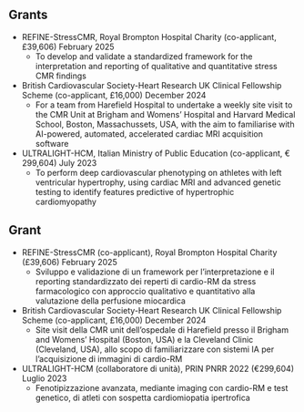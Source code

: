 ::: {.content-visible when-profile="english"}
# Grants
- REFINE-StressCMR, Royal Brompton Hospital Charity (co-applicant, £39,606) \hfill February 2025
    - To develop and validate a standardized framework for the interpretation and reporting of qualitative and quantitative stress CMR findings
- British Cardiovascular Society-Heart Research UK Clinical Fellowship Scheme (co-applicant, £16,000) \hfill December 2024
    - For a team from Harefield Hospital to undertake a weekly site visit to the CMR Unit at Brigham and Womens' Hospital and Harvard Medical School, Boston, Massachussets, USA, with the aim to familiarise with AI-powered, automated, accelerated cardiac MRI acquisition software
- ULTRALIGHT-HCM, Italian Ministry of Public Education (co-applicant, € 299,604) \hfill July 2023
    - To perform deep cardiovascular phenotyping on athletes with left ventricular hypertrophy, using cardiac MRI and advanced genetic testing to identify features predictive of hypertrophic cardiomyopathy
:::
::: {.content-visible when-profile="italian"}
# Grant
- REFINE-StressCMR (co-applicant), Royal Brompton Hospital Charity (£39,606) \hfill February 2025
    - Sviluppo e validazione di un framework per l'interpretazione e il reporting standardizzato dei reperti di cardio-RM da stress farmacologico con approccio qualitativo e quantitativo alla valutazione della perfusione miocardica
- British Cardiovascular Society-Heart Research UK Clinical Fellowship Scheme (co-applicant, £16,000) \hfill December 2024
    - Site visit della CMR unit dell'ospedale di Harefield presso il Brigham and Womens' Hospital (Boston, USA) e la Cleveland Clinic (Cleveland, USA), allo scopo di familiarizzare con sistemi IA per l'acquisizione di immagini di cardio-RM
-  ULTRALIGHT-HCM (collaboratore di unità), PRIN PNRR 2022 (€299,604) \hfill Luglio 2023
    - Fenotipizzazione avanzata, mediante imaging con cardio-RM e test genetico, di atleti con sospetta cardiomiopatia ipertrofica
:::